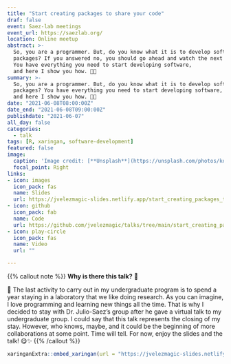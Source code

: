 ```yaml
---
title: "Start creating packages to share your code"
draf: false
event: Saez-lab meetings
event_url: https://saezlab.org/
location: Online meetup
abstract: >-
  So, you are a programmer. But, do you know what it is to develop software
  packages? If you answered no, you should go ahead and watch the next talk.
  You have everything you need to start developing software,
  and here I show you how. 🤯🎯
summary: >-
  So, you are a programmer. But, do you know what it is to develop software
  packages? You have everything you need to start developing software,
  and here I show you how. 🤯🎯
date: "2021-06-08T08:00:00Z"
date_end: "2021-06-08T09:00:00Z"
publishdate: "2021-06-07"
all_day: false
categories:
  - talk
tags: [R, xaringan, software-development]
featured: false
image:
  caption: 'Image credit: [**Unsplash**](https://unsplash.com/photos/kdHOdg1Bi3U)'
  focal_point: Right
links:
- icon: images
  icon_pack: fas
  name: Slides
  url: https://jvelezmagic-slides.netlify.app/start_creating_packages_to_share_your_code/#1
- icon: github
  icon_pack: fab
  name: Code
  url: https://github.com/jvelezmagic/talks/tree/main/start_creating_packages_to_share_your_code
- icon: play-circle
  icon_pack: fas
  name: Video
  url: ""

---
```


{{% callout note %}}
**Why is there this talk?** 🤔  

🐾 The last activity to carry out in my undergraduate program is to spend a year
staying in a laboratory that we like doing research. As you can imagine, I love
programming and learning new things all the time. That is why I decided to stay
with Dr. Julio-Saez's group after he gave a virtual talk to my undergraduate
group. I could say that this talk represents the closing of my stay. However,
who knows, maybe, and it could be the beginning of more collaborations at
some point. Time will tell. For now, enjoy the slides and the talk! 😋✨
{{% /callout %}}


```r
xaringanExtra::embed_xaringan(url = "https://jvelezmagic-slides.netlify.app/start_creating_packages_to_share_your_code/#1")
```
